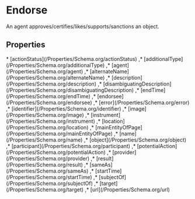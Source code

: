# Endorse

An agent approves/certifies/likes/supports/sanctions an object.

## Properties

<Grid>
* [actionStatus](/Properties/Schema.org/actionStatus)
,* [additionalType](/Properties/Schema.org/additionalType)
,* [agent](/Properties/Schema.org/agent)
,* [alternateName](/Properties/Schema.org/alternateName)
,* [description](/Properties/Schema.org/description)
,* [disambiguatingDescription](/Properties/Schema.org/disambiguatingDescription)
,* [endTime](/Properties/Schema.org/endTime)
,* [endorsee](/Properties/Schema.org/endorsee)
,* [error](/Properties/Schema.org/error)
,* [identifier](/Properties/Schema.org/identifier)
,* [image](/Properties/Schema.org/image)
,* [instrument](/Properties/Schema.org/instrument)
,* [location](/Properties/Schema.org/location)
,* [mainEntityOfPage](/Properties/Schema.org/mainEntityOfPage)
,* [name](/Properties/Schema.org/name)
,* [object](/Properties/Schema.org/object)
,* [participant](/Properties/Schema.org/participant)
,* [potentialAction](/Properties/Schema.org/potentialAction)
,* [provider](/Properties/Schema.org/provider)
,* [result](/Properties/Schema.org/result)
,* [sameAs](/Properties/Schema.org/sameAs)
,* [startTime](/Properties/Schema.org/startTime)
,* [subjectOf](/Properties/Schema.org/subjectOf)
,* [target](/Properties/Schema.org/target)
,* [url](/Properties/Schema.org/url)

</Grid>

